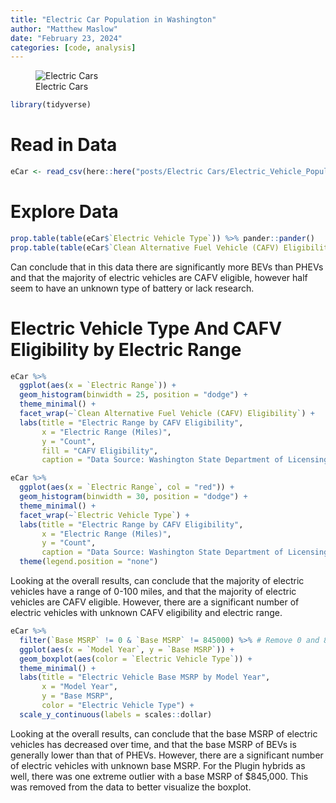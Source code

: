 ```yaml
---
title: "Electric Car Population in Washington"
author: "Matthew Maslow"
date: "February 23, 2024"
categories: [code, analysis]
---
```


![Electric Cars](ecar.png)

```r
library(tidyverse)
```

# Read in Data

```r
eCar <- read_csv(here::here("posts/Electric Cars/Electric_Vehicle_Population_Data.csv"))
```

# Explore Data

```r
prop.table(table(eCar$`Electric Vehicle Type`)) %>% pander::pander()
prop.table(table(eCar$`Clean Alternative Fuel Vehicle (CAFV) Eligibility`)) %>% pander::pander()
```

Can conclude that in this data there are significantly more BEVs than PHEVs and that the majority of electric vehicles are CAFV eligible, however half seem to have an unknown type of battery or lack research.


# Electric Vehicle Type And CAFV Eligibility by Electric Range

```r
eCar %>%
  ggplot(aes(x = `Electric Range`)) +
  geom_histogram(binwidth = 25, position = "dodge") +
  theme_minimal() +
  facet_wrap(~`Clean Alternative Fuel Vehicle (CAFV) Eligibility`) +
  labs(title = "Electric Range by CAFV Eligibility",
       x = "Electric Range (Miles)",
       y = "Count",
       fill = "CAFV Eligibility",
       caption = "Data Source: Washington State Department of Licensing")
```

```r
eCar %>%
  ggplot(aes(x = `Electric Range`, col = "red")) +
  geom_histogram(binwidth = 30, position = "dodge") +
  theme_minimal() +
  facet_wrap(~`Electric Vehicle Type`) +
  labs(title = "Electric Range by CAFV Eligibility",
       x = "Electric Range (Miles)",
       y = "Count",
       caption = "Data Source: Washington State Department of Licensing") +
  theme(legend.position = "none")
```

Looking at the overall results, can conclude that the majority of electric vehicles have a range of 0-100 miles, and that the majority of electric vehicles are CAFV eligible. However, there are a significant number of electric vehicles with unknown CAFV eligibility and electric range.


```r
eCar %>%
  filter(`Base MSRP` != 0 & `Base MSRP` != 845000) %>% # Remove 0 and 845000 (huge outlier) MSRP
  ggplot(aes(x = `Model Year`, y = `Base MSRP`)) +
  geom_boxplot(aes(color = `Electric Vehicle Type`)) +
  theme_minimal() +
  labs(title = "Electric Vehicle Base MSRP by Model Year",
       x = "Model Year",
       y = "Base MSRP",
       color = "Electric Vehicle Type") +
  scale_y_continuous(labels = scales::dollar)
```

Looking at the overall results, can conclude that the base MSRP of electric vehicles has decreased over time, and that the base MSRP of BEVs is generally lower than that of PHEVs. However, there are a significant number of electric vehicles with unknown base MSRP. For the Plugin hybrids as well, there was one extreme outlier with a base MSRP of $845,000. This was removed from the data to better visualize the boxplot.








